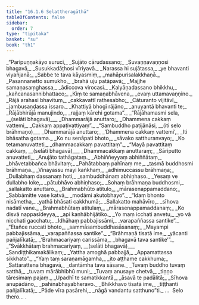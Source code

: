 ```yaml
---
title: "16.1.6 Selattheragāthā"
tableOfContents: false
sidebar:
  order: 7
type: "tipitaka"
basket: "su"
book: "th1"
---
```



<DynamicBreadcrumb />

<Division number="818" book="th1" bookNo="19" page="330">

<Paragraph number="1159" type="verses" book="th1">
_“Paripuṇṇakāyo suruci,_  
_Sujāto cārudassano;_  
_Suvaṇṇavaṇṇosi bhagavā,_  
_Susukkadāṭhosi vīriyavā._  

</Paragraph>

</Division>
<Division number="819" book="th1" bookNo="19" page="330">

<Paragraph number="1160" type="verses" book="th1">
_Narassa hi sujātassa,_  
_ye bhavanti viyañjanā;_  
_Sabbe te tava kāyasmiṃ,_  
_mahāpurisalakkhaṇā._  

</Paragraph>

</Division>
<Division number="820" book="th1" bookNo="19" page="330">

<Paragraph number="1161" type="verses" book="th1">
_Pasannanetto sumukho,_  
_brahā uju patāpavā;_  
_Majjhe samaṇasaṃghassa,_  
_ādiccova virocasi._  

</Paragraph>

</Division>
<Division number="821" book="th1" bookNo="19" page="330">

<Paragraph number="1162" type="verses" book="th1">
_Kalyāṇadassano bhikkhu,_  
_kañcanasannibhattaco;_  
_Kiṃ te samaṇabhāvena,_  
_evaṃ uttamavaṇṇino._  

</Paragraph>

</Division>
<Division number="822" book="th1" bookNo="19" page="330">

<Paragraph number="1163" type="verses" book="th1">
_Rājā arahasi bhavituṃ,_  
_cakkavattī rathesabho;_  
_Cāturanto vijitāvī,_  
_jambusaṇḍassa issaro._  

</Paragraph>

</Division>
<Division number="823" book="th1" bookNo="19" page="330">

<Paragraph number="1164" type="verses" book="th1">
_Khattiyā bhogī rājāno,_  
_anuyantā bhavanti te;_  
_Rājābhirājā manujindo,_  
_rajjaṃ kārehi gotama”._  

</Paragraph>

</Division>
<Division number="824" book="th1" bookNo="19" page="330">

<Paragraph number="1165" type="verses" book="th1">
_“Rājāhamasmi sela, __(selāti bhagavā)___  
_Dhammarājā anuttaro;_  
_Dhammena cakkaṃ vattemi,_  
_Cakkaṃ appaṭivattiyaṃ”._  

</Paragraph>

</Division>
<Division number="825" book="th1" bookNo="19" page="330">

<Paragraph number="1166" type="verses" book="th1">
_“Sambuddho paṭijānāsi, __(iti selo brāhmaṇo)___  
_Dhammarājā anuttaro;_  
_‘Dhammena cakkaṃ vattemi’,_  
_Iti bhāsatha gotama._  

</Paragraph>

</Division>
<Division number="826" book="th1" bookNo="19" page="330">

<Paragraph number="1167" type="verses" book="th1">
_Ko nu senāpati bhoto,_  
_sāvako satthuranvayo;_  
_Ko tetamanuvatteti,_  
_dhammacakkaṃ pavattitaṃ”._  

</Paragraph>

</Division>
<Division number="827" book="th1" bookNo="19" page="331">

<Paragraph number="1168" type="verses" book="th1">
_“Mayā pavattitaṃ cakkaṃ, __(selāti bhagavā)___  
_Dhammacakkaṃ anuttaraṃ;_  
_Sāriputto anuvatteti,_  
_Anujāto tathāgataṃ._  

</Paragraph>

</Division>
<Division number="828" book="th1" bookNo="19" page="331">

<Paragraph number="1169" type="verses" book="th1">
_Abhiññeyyaṃ abhiññātaṃ,_  
_bhāvetabbañca bhāvitaṃ;_  
_Pahātabbaṃ pahīnaṃ me,_  
_tasmā buddhosmi brāhmaṇa._  

</Paragraph>

</Division>
<Division number="829" book="th1" bookNo="19" page="331">

<Paragraph number="1170" type="verses" book="th1">
_Vinayassu mayi kaṅkhaṃ,_  
_adhimuccassu brāhmaṇa;_  
_Dullabhaṃ dassanaṃ hoti,_  
_sambuddhānaṃ abhiṇhaso._  

</Paragraph>

</Division>
<Division number="830" book="th1" bookNo="19" page="331">

<Paragraph number="1171" type="verses" book="th1">
_Yesaṃ ve dullabho loke,_  
_pātubhāvo abhiṇhaso;_  
_Sohaṃ brāhmaṇa buddhosmi,_  
_sallakatto anuttaro._  

</Paragraph>

</Division>
<Division number="831" book="th1" bookNo="19" page="331">

<Paragraph number="1172" type="verses" book="th1">
_Brahmabhūto atitulo,_  
_mārasenappamaddano;_  
_Sabbāmitte vase katvā,_  
_modāmi akutobhayo”._  

</Paragraph>

</Division>
<Division number="832" book="th1" bookNo="19" page="331">

<Paragraph number="1173" type="verses" book="th1">
_“Idaṃ bhonto nisāmetha,_  
_yathā bhāsati cakkhumā;_  
_Sallakatto mahāvīro,_  
_sīhova nadatī vane._  

</Paragraph>

</Division>
<Division number="833" book="th1" bookNo="19" page="331">

<Paragraph number="1174" type="verses" book="th1">
_Brahmabhūtaṃ atitulaṃ,_  
_mārasenappamaddanaṃ;_  
_Ko disvā nappasīdeyya,_  
_api kaṇhābhijātiko._  

</Paragraph>

</Division>
<Division number="834" book="th1" bookNo="19" page="331">

<Paragraph number="1175" type="verses" book="th1">
_Yo maṃ icchati anvetu,_  
_yo vā nicchati gacchatu;_  
_Idhāhaṃ pabbajissāmi,_  
_varapaññassa santike”._  

</Paragraph>

</Division>
<Division number="835" book="th1" bookNo="19" page="331">

<Paragraph number="1176" type="verses" book="th1">
_“Etañce ruccati bhoto,_  
_sammāsambuddhasāsanaṃ;_  
_Mayampi pabbajissāma,_  
_varapaññassa santike”._  

</Paragraph>

</Division>
<Division number="836" book="th1" bookNo="19" page="331">

<Paragraph number="1177" type="verses" book="th1">
_“Brāhmaṇā tisatā ime,_  
_yācanti pañjalīkatā;_  
_‘Brahmacariyaṃ carissāma,_  
_bhagavā tava santike’”._  

</Paragraph>

</Division>
<Division number="837" book="th1" bookNo="19" page="331">

<Paragraph number="1178" type="verses" book="th1">
_“Svākkhātaṃ brahmacariyaṃ, __(selāti bhagavā)___  
_Sandiṭṭhikamakālikaṃ;_  
_Yattha amoghā pabbajjā,_  
_Appamattassa sikkhato”._  

</Paragraph>

</Division>
<Division number="838" book="th1" bookNo="19" page="331">

<Paragraph number="1179" type="verses" book="th1">
_“Yaṃ taṃ saraṇamāgamha,_  
_ito aṭṭhame cakkhuma;_  
_Sattarattena bhagavā,_  
_dantāmha tava sāsane._  

</Paragraph>

</Division>
<Division number="839" book="th1" bookNo="19" page="332">

<Paragraph number="1180" type="verses" book="th1">
_Tuvaṃ buddho tuvaṃ satthā,_  
_tuvaṃ mārābhibhū muni;_  
_Tuvaṃ anusaye chetvā,_  
_tiṇṇo tāresimaṃ pajaṃ._  

</Paragraph>

</Division>
<Division number="840" book="th1" bookNo="19" page="332">

<Paragraph number="1181" type="verses" book="th1">
_Upadhī te samatikkantā,_  
_āsavā te padālitā;_  
_Sīhova anupādāno,_  
_pahīnabhayabheravo._  

</Paragraph>

</Division>
<Division number="841" book="th1" bookNo="19" page="332">

<Paragraph number="1182" type="verses" book="th1">
_Bhikkhavo tisatā ime,_  
_tiṭṭhanti pañjalīkatā;_  
_Pāde vīra pasārehi,_  
_nāgā vandantu satthuno”ti._  


</Paragraph>
</Division>

<Paragraph number="1183" type="center" book="th1">
…  Selo thero… .
</Paragraph>